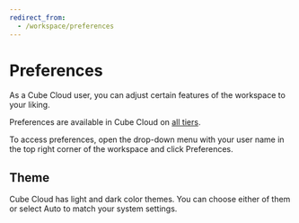 ```yaml
---
redirect_from:
  - /workspace/preferences
---
```


# Preferences

As a Cube Cloud user, you can adjust certain features of the workspace to your
liking.

<SuccessBox>

Preferences are available in Cube Cloud on
[all tiers](https://cube.dev/pricing).

</SuccessBox>

To access preferences, open the drop-down menu with your user name in the top
right corner of the workspace and click&nbsp;<Btn>Preferences</Btn>.

<Screenshot src="https://ucarecdn.com/e2e37437-b581-49b5-812d-0ce80b7ca2f9/" />

## Theme

Cube Cloud has light and dark color themes. You can choose either of them or
select&nbsp;<Btn>Auto</Btn> to match your system settings.
